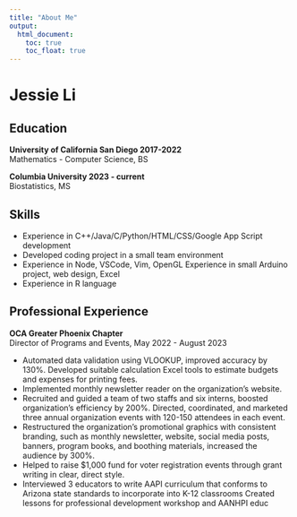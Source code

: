 ```yaml
---
title: "About Me"
output: 
  html_document:
    toc: true
    toc_float: true
---
```


# Jessie Li
## Education 
**University of California San Diego 2017-2022**  
Mathematics - Computer Science, BS  

**Columbia University 2023 - current**  
Biostatistics, MS

## Skills
* Experience in C++/Java/C/Python/HTML/CSS/Google App Script development  
* Developed coding project in a small team environment  
* Experience in Node, VSCode, Vim, OpenGL Experience in small Arduino project, web design, Excel  
* Experience in R language

## Professional Experience
**OCA Greater Phoenix Chapter**  
Director of Programs and Events, May 2022 - August 2023

* Automated data validation using VLOOKUP, improved accuracy by 130%. Developed suitable calculation Excel tools to estimate budgets and expenses for printing fees.  
* Implemented monthly newsletter reader on the organization's website.  
* Recruited and guided a team of two staffs and six interns, boosted organization's efficiency by 200%. Directed, coordinated, and marketed three annual organization events with 120-150 attendees in each event. 
* Restructured the organization's promotional graphics with consistent branding, such as monthly newsletter, website, social media posts, banners, program books, and boothing materials, increased the audience by 300%. 
* Helped to raise $1,000 fund for voter registration events through grant writing in clear, direct style. 
* Interviewed 3 educators to write AAPI curriculum that conforms to Arizona state standards to incorporate into K-12 classrooms Created lessons for professional development workshop and AANHPI educ
